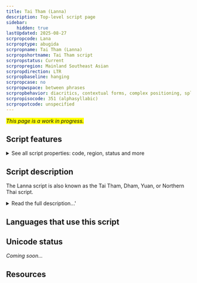 ```yaml
---
title: Tai Tham (Lanna)
description: Top-level script page
sidebar:
    hidden: true
lastUpdated: 2025-08-27
scrpropcode: Lana
scrproptype: abugida
scrpropname: Tai Tham (Lanna)
scrpropshortname: Tai Tham script
scrpropstatus: Current
scrpropregion: Mainland Southeast Asian
scrpropdirection: LTR
scrpropbaseline: hanging
scrpropcase: no
scrpropwspace: between phrases
scrpropbehavior: diacritics, contextual forms, complex positioning, split graphs, required ligatures
scrpropisocode: 351 (alphasyllabic)
scrpropotcode: unspecified
---
```


<span style='background-color:yellow'>_This page is a work in progress._</span>


## Script features

<details>
<summary> See all script properties: code, region, status and more</summary>
<ScriptInfo />
</details>

## Script description

The Lanna script is also known as the Tai Tham, Dham, Yuan, or Northern Thai script.

<details>
<summary>Read the full description...'</summary>It has been used for writing the Northern Thai, Lü and Khün languages. Northern Thai is the biggest language group which uses the script, with 6million speakers, but literacy is low. Lü is now written in the [New Tai Lue](/scrlang/script-talu) script, although some speakers born before 1950 are still literate in Lanna. The script has religious significance and is used in Buddhist monasteries.

Consonants bear an inherent [a] vowel, which can be modified using dependent vowel symbols which are joined to the consonant. Combinations of dependent vowels are used to represent glides and diphthongs. Some basic vowels are represented by [digraphs](/reference/glossary#multig), that is, the symbol used to represent them consists of more than one component. There are also eight independent vowel symbols which are used at the start of a syllable. Some vowels are used only for specific languages.

Most consonants take two forms: a full form and a combining form. The combining form tends to be smaller and is written below or alongside a full consonant. The Lanna script is unusual in that joining a full and a combining consonant does not necessarily produce a consonant cluster; the inherent vowel in the first consonant may still be present. 

<span style='color: red'>_Missing image: LannaKLA.png_</span>

A combining consonant can also join to a dependent vowel in a closed syllable, or to represent the first consonant of the following syllable. In these cases, it is often down to the preference of the writer whether the full or the subjoined form of a consonant is used. Hence, there are different ways of spelling many words.

In addition, there are seven dependent consonant symbols which are used at the end of a syllable or to form consonant clusters. Some of these are specific to particular languages.

There are three classes of consonants, which helps to indicate the tone of a syllable. Vowel length also partly determines tone. In addition, various language-specific tone marks are used to further represent tone.

Four script-specific punctuation marks are used, in combination with Latin punctuation. Other non-alphabetic symbols are used to mark the beginning and end of sections of text. There are also three logographs representing 'village', 'city' and 'heaven'. 

<span style='color: red'>_Missing image: LannaLogs.png_</span>

Lanna has two sets of digits, representing the numbers 0-9. One of these is used largely for religious purposes; the other is in common use. It is speculated that the common set, called hora, was historically used for astrological purposes, 'hora' being name of one of the main branches of Vedic astrology. Numbers 1-4 in  each system are shown below.

<span style='color: red'>_Missing image: LannaDigits.png_</span>
</details>

## Languages that use this script

<WsList script='Lana' wsMax='5' />

## Unicode status

_Coming soon..._

## Resources

<ScriptResources detailSummary='seemore' />

